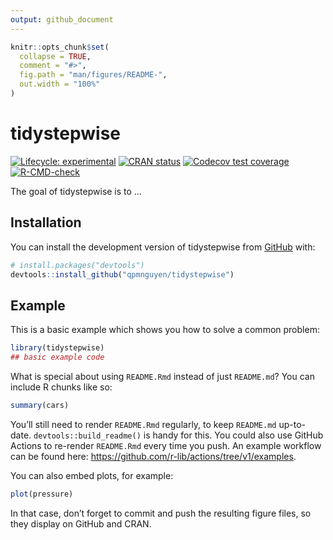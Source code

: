 ```yaml
---
output: github_document
---
```


<!-- README.md is generated from README.Rmd. Please edit that file -->

```r
knitr::opts_chunk$set(
  collapse = TRUE,
  comment = "#>",
  fig.path = "man/figures/README-",
  out.width = "100%"
)
```

# tidystepwise

<!-- badges: start -->
[![Lifecycle: experimental](https://img.shields.io/badge/lifecycle-experimental-orange.svg)](https://lifecycle.r-lib.org/articles/stages.html#experimental)
[![CRAN status](https://www.r-pkg.org/badges/version/tidystepwise)](https://CRAN.R-project.org/package=tidystepwise)
[![Codecov test coverage](https://codecov.io/gh/qpmnguyen/tidystepwise/branch/main/graph/badge.svg)](https://app.codecov.io/gh/qpmnguyen/tidystepwise?branch=main)
[![R-CMD-check](https://github.com/qpmnguyen/tidystepwise/actions/workflows/R-CMD-check.yaml/badge.svg)](https://github.com/qpmnguyen/tidystepwise/actions/workflows/R-CMD-check.yaml)
<!-- badges: end -->

The goal of tidystepwise is to ...

## Installation

You can install the development version of tidystepwise from [GitHub](https://github.com/) with:

``` r
# install.packages("devtools")
devtools::install_github("qpmnguyen/tidystepwise")
```

## Example

This is a basic example which shows you how to solve a common problem:

```r
library(tidystepwise)
## basic example code
```

What is special about using `README.Rmd` instead of just `README.md`? You can include R chunks like so:

```r
summary(cars)
```

You'll still need to render `README.Rmd` regularly, to keep `README.md` up-to-date. `devtools::build_readme()` is handy for this. You could also use GitHub Actions to re-render `README.Rmd` every time you push. An example workflow can be found here: <https://github.com/r-lib/actions/tree/v1/examples>.

You can also embed plots, for example:

```r
plot(pressure)
```

In that case, don't forget to commit and push the resulting figure files, so they display on GitHub and CRAN.
